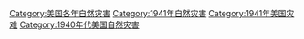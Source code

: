 [[Category:美国各年自然灾害|Category:美国各年自然灾害]]
[[Category:1941年自然灾害|Category:1941年自然灾害]]
[[Category:1941年美国灾难|Category:1941年美国灾难]]
[[Category:1940年代美国自然灾害|Category:1940年代美国自然灾害]]